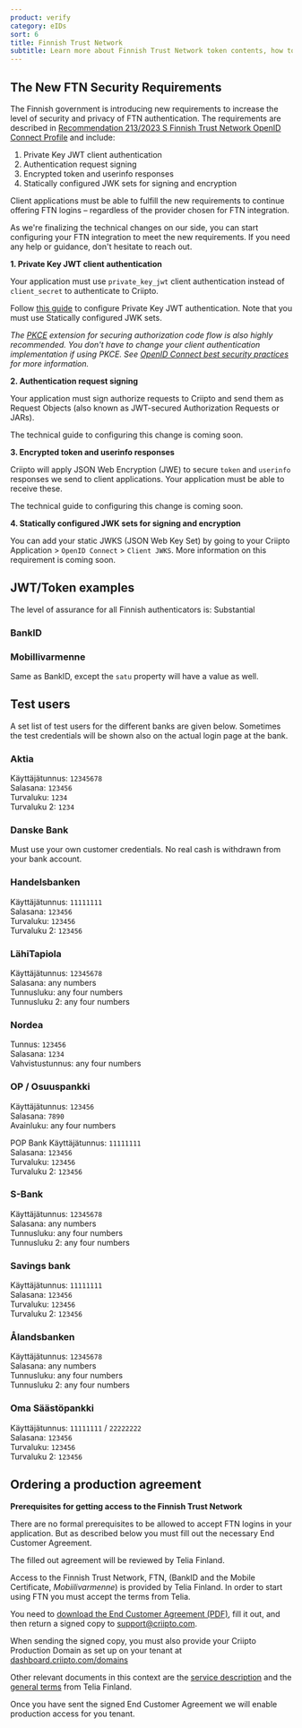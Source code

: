 ```yaml
---
product: verify
category: eIDs
sort: 6
title: Finnish Trust Network
subtitle: Learn more about Finnish Trust Network token contents, how to create test users and how to gain access to production.
---
```


## The New FTN Security Requirements

<Highlight icon="exclamation" warning>

The Finnish government is introducing new requirements to increase the level of security and privacy of FTN authentication.
The requirements are described in <a href="https://www.kyberturvallisuuskeskus.fi/sites/default/files/media/file/Traficom_S213_2023_OIDC_Profile_v2_2_for_the_Finnish_Trust_Network_EN.pdf" target="_blank">Recommendation 213/2023 S Finnish Trust Network OpenID Connect Profile</a> and include:

1. Private Key JWT client authentication
2. Authentication request signing
3. Encrypted token and userinfo responses
4. Statically configured JWK sets for signing and encryption

Client applications must be able to fulfill the new requirements to continue offering FTN logins – regardless of the provider chosen for FTN integration.

As we're finalizing the technical changes on our side, you can start configuring your FTN integration to meet the new requirements. If you need any help or guidance, don't hesitate to reach out.

**1. Private Key JWT client authentication**

Your application must use `private_key_jwt` client authentication instead of `client_secret` to authenticate to Criipto.

Follow [this guide](/verify/guides/privatekey-jwt/) to configure Private Key JWT authentication. Note that you must use Statically configured JWK sets.

_The [PKCE](/verify/getting-started/glossary/#pkce-proof-key-for-code-exchange) extension for securing authorization code flow is also highly recommended. You don't have to change your client authentication implementation if using PKCE. See [OpenID Connect best security practices](/verify/getting-started/best-security-practices/#authorization-code-flow) for more information._

**2. Authentication request signing**

Your application must sign authorize requests to Criipto and send them as Request Objects (also known as JWT-secured Authorization Requests or JARs).

The technical guide to configuring this change is coming soon.

**3. Encrypted token and userinfo responses**

Criipto will apply JSON Web Encryption (JWE) to secure `token` and `userinfo` responses we send to client applications. Your application must be able to receive these.

The technical guide to configuring this change is coming soon.

**4. Statically configured JWK sets for signing and encryption**

You can add your static JWKS (JSON Web Key Set) by going to your Criipto Application > `OpenID Connect` > `Client JWKS`. More information on this requirement is coming soon.

</Highlight>

## JWT/Token examples

<Highlight icon="info">

The level of assurance for all Finnish authenticators is: Substantial

</Highlight>

### BankID

<FtnJwtSnippet />

### Mobillivarmenne

Same as BankID, except the `satu` property will have a value as well.

## Test users

A set list of test users for the different banks are given below. Sometimes the test credentials will be shown also on the actual login page at the bank.
 
### Aktia

Käyttäjätunnus: `12345678`<br/>
Salasana: `123456`<br/>
Turvaluku: `1234`<br/>
Turvaluku 2: `1234`<br/>

### Danske Bank

Must use your own customer credentials. No real cash is withdrawn from your bank account.
 
### Handelsbanken

Käyttäjätunnus: `11111111`<br/>
Salasana: `123456`<br/>
Turvaluku: `123456`<br/>
Turvaluku 2: `123456`<br/>
 
### LähiTapiola

Käyttäjätunnus: `12345678`<br/>
Salasana: any numbers<br/>
Tunnusluku: any four numbers<br/>
Tunnusluku 2: any four numbers<br/>
 
### Nordea

Tunnus: `123456`<br/>
Salasana: `1234`<br/>
Vahvistustunnus: any four numbers<br/>
 
### OP / Osuuspankki

Käyttäjätunnus: `123456`<br/>
Salasana: `7890`<br/>
Avainluku: any four numbers<br/>
 
POP Bank
Käyttäjätunnus: `11111111`<br/>
Salasana: `123456`<br/>
Turvaluku: `123456`<br/>
Turvaluku 2: `123456`<br/>
 
### S-Bank

Käyttäjätunnus: `12345678`<br/>
Salasana: any numbers<br/>
Tunnusluku: any four numbers<br/>
Tunnusluku 2: any four numbers<br/>
 
### Savings bank

Käyttäjätunnus: `11111111`<br/>
Salasana: `123456`<br/>
Turvaluku: `123456`<br/>
Turvaluku 2: `123456`<br/>
 
### Ålandsbanken

Käyttäjätunnus: `12345678`<br/>
Salasana: any numbers<br/>
Tunnusluku: any four numbers<br/>
Tunnusluku 2: any four numbers<br/>
 
### Oma Säästöpankki

Käyttäjätunnus: `11111111` / `22222222`<br/>
Salasana: `123456`<br/>
Turvaluku: `123456`<br/>
Turvaluku 2: `123456`<br/>

## Ordering a production agreement

<Highlight icon="file-lines">

**Prerequisites for getting access to the Finnish Trust Network**

There are no formal prerequisites to be allowed to accept FTN logins in your application. But as described below you 
must fill out the necessary End Customer Agreement.

The filled out agreement will be reviewed by Telia Finland.

</Highlight>

Access to the Finnish Trust Network, FTN, (BankID and the Mobile Certificate, *Mobiilivarmenne*) is provided by Telia Finland. In order to start using FTN you must accept the terms from Telia.  


You need to <a href={eca} download>download the End Customer Agreement (PDF)</a>, fill it out, 
and then return a signed copy to <a href="mailto:support@criipto.com?subject=FTN End Customer Agreement for ...">support@criipto.com</a>.

When sending the signed copy, you must also provide your Criipto Production Domain as set up on your tenant at [dashboard.criipto.com/domains](https://dashboard.criipto.com/domains)

Other relevant documents in this context are the <a href={serviceDesc}>service description</a> and the <a href={terms}>general terms</a> from Telia Finland.

Once you have sent the signed End Customer Agreement we will enable production access for you tenant.
